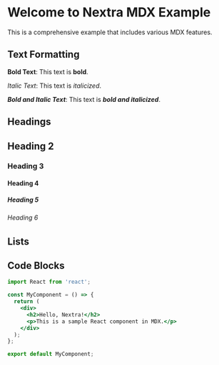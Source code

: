 # Welcome to Nextra MDX Example

This is a comprehensive example that includes various MDX features.

## Text Formatting

**Bold Text**: This text is **bold**.

_Italic Text_: This text is _italicized_.

**_Bold and Italic Text_**: This text is **_bold and italicized_**.

## Headings

## Heading 2

### Heading 3

#### Heading 4

##### Heading 5

###### Heading 6

## Lists

## Code Blocks

```jsx
import React from 'react';

const MyComponent = () => {
  return (
    <div>
      <h2>Hello, Nextra!</h2>
      <p>This is a sample React component in MDX.</p>
    </div>
  );
};

export default MyComponent;
```
